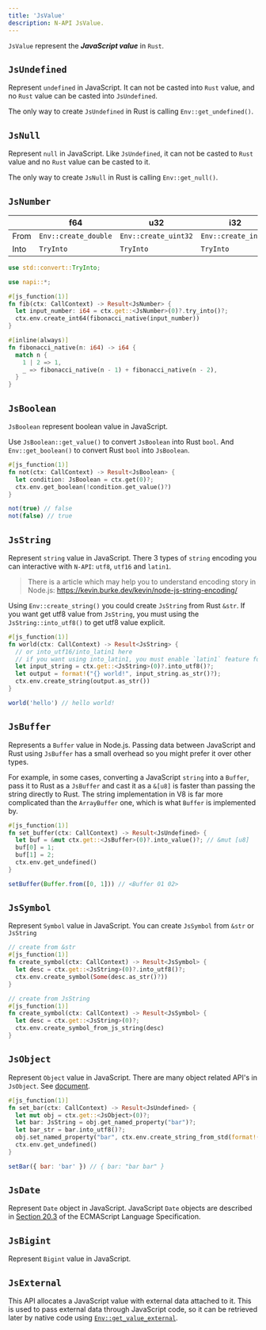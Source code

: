 ```yaml
---
title: 'JsValue'
description: N-API JsValue.
---
```


`JsValue` represent the **_JavaScript value_** in `Rust`.

## `JsUndefined`

Represent `undefined` in JavaScript. It can not be casted into `Rust` value, and no `Rust` value can be casted into `JsUndefined`.

The only way to create `JsUndefined` in Rust is calling `Env::get_undefined()`.

## `JsNull`

Represent `null` in JavaScript. Like `JsUndefined`, it can not be casted to `Rust` value and no `Rust` value can be casted to it.

The only way to create `JsNull` in Rust is calling `Env::get_null()`.

## `JsNumber`

|      | f64                  | u32                  | i32                 | i64                 |
| ---- | -------------------- | -------------------- | ------------------- | ------------------- |
| From | `Env::create_double` | `Env::create_uint32` | `Env::create_int32` | `Env::create_int64` |
| Into | `TryInto`            | `TryInto`            | `TryInto`           | `TryInto`           |

```rust
use std::convert::TryInto;

use napi::*;

#[js_function(1)]
fn fib(ctx: CallContext) -> Result<JsNumber> {
  let input_number: i64 = ctx.get::<JsNumber>(0)?.try_into()?;
  ctx.env.create_int64(fibonacci_native(input_number))
}

#[inline(always)]
fn fibonacci_native(n: i64) -> i64 {
  match n {
    1 | 2 => 1,
    _ => fibonacci_native(n - 1) + fibonacci_native(n - 2),
  }
}
```

## `JsBoolean`

`JsBoolean` represent boolean value in JavaScript.

Use `JsBoolean::get_value()` to convert `JsBoolean` into Rust `bool`. And `Env::get_boolean()` to convert Rust `bool` into `JsBoolean`.

```rust
#[js_function(1)]
fn not(ctx: CallContext) -> Result<JsBoolean> {
  let condition: JsBoolean = ctx.get(0)?;
  ctx.env.get_boolean(!condition.get_value()?)
}
```

```js
not(true) // false
not(false) // true
```

## `JsString`

Represent `string` value in JavaScript. There 3 types of `string` encoding you can interactive with `N-API`: `utf8`, `utf16` and `latin1`.

> There is a article which may help you to understand encoding story in Node.js: https://kevin.burke.dev/kevin/node-js-string-encoding/

Using `Env::create_string()` you could create `JsString` from Rust `&str`.
If you want get utf8 value from `JsString`, you must using the `JsString::into_utf8()` to get utf8 value explicit.

```rust
#[js_function(1)]
fn world(ctx: CallContext) -> Result<JsString> {
  // or into_utf16/into_latin1 here
  // if you want using into_latin1, you must enable `latin1` feature for `napi-rs`.
  let input_string = ctx.get::<JsString>(0)?.into_utf8()?;
  let output = format!("{} world!", input_string.as_str()?);
  ctx.env.create_string(output.as_str())
}
```

```js
world('hello') // hello world!
```

## `JsBuffer`

<!-- 使用 JsBuffer 在 JavaScript 与 Rust 之间传递数据是开销最小的一种方式。 -->

Represents a `Buffer` value in Node.js. Passing data between JavaScript and Rust using `JsBuffer` has a small overhead so you might prefer it over other types.

For example, in some cases, converting a JavaScript `string` into a `Buffer`, pass it to Rust as a `JsBuffer` and cast it as a `&[u8]` is faster than passing the string directly to Rust. The string implementation in V8 is far more complicated than the `ArrayBuffer` one, which is what `Buffer` is implemented by.

```rust
#[js_function(1)]
fn set_buffer(ctx: CallContext) -> Result<JsUndefined> {
  let buf = &mut ctx.get::<JsBuffer>(0)?.into_value()?; // &mut [u8]
  buf[0] = 1;
  buf[1] = 2;
  ctx.env.get_undefined()
}
```

```js
setBuffer(Buffer.from([0, 1])) // <Buffer 01 02>
```

## `JsSymbol`

Represent `Symbol` value in JavaScript. You can create `JsSymbol` from `&str` or `JsString`

```rust
// create from &str
#[js_function(1)]
fn create_symbol(ctx: CallContext) -> Result<JsSymbol> {
  let desc = ctx.get::<JsString>(0)?.into_utf8()?;
  ctx.env.create_symbol(Some(desc.as_str()?))
}
```

```rust
// create from JsString
#[js_function(1)]
fn create_symbol(ctx: CallContext) -> Result<JsSymbol> {
  let desc = ctx.get::<JsString>(0)?;
  ctx.env.create_symbol_from_js_string(desc)
}
```

## `JsObject`

Represent `Object` value in JavaScript. There are many object related API's in `JsObject`. See [document](https://docs.rs/napi/latest/napi/struct.JsObject.html).

```rust
#[js_function(1)]
fn set_bar(ctx: CallContext) -> Result<JsUndefined> {
  let mut obj = ctx.get::<JsObject>(0)?;
  let bar: JsString = obj.get_named_property("bar")?;
  let bar_str = bar.into_utf8()?;
  obj.set_named_property("bar", ctx.env.create_string_from_std(format!("{} bar", bar_str.as_str()?)))?;
  ctx.env.get_undefined()
}
```

```js
setBar({ bar: 'bar' }) // { bar: "bar bar" }
```

## `JsDate`

Represent `Date` object in JavaScript. JavaScript `Date` objects are described in [Section 20.3](https://tc39.es/ecma262/#sec-date-objects) of the ECMAScript Language Specification.

## `JsBigint`

Represent `Bigint` value in JavaScript.

## `JsExternal`

This API allocates a JavaScript value with external data attached to it. This is used to pass external data through JavaScript code, so it can be retrieved later by native code using [`Env::get_value_external`](https://docs.rs/napi/latest/napi/struct.Env.html#method.get_value_external).
